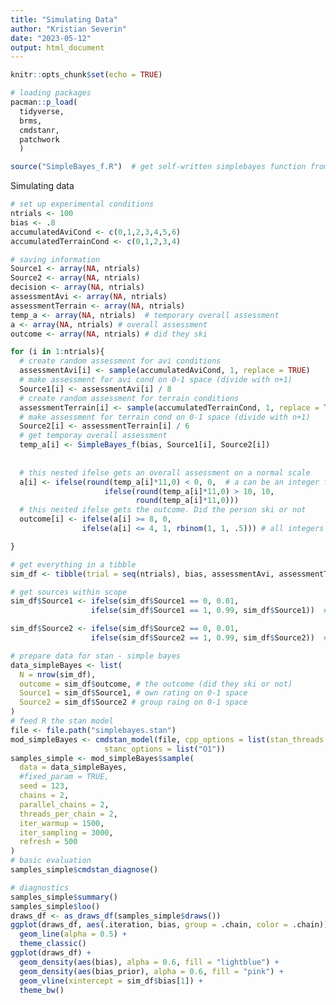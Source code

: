 ```yaml
---
title: "Simulating Data"
author: "Kristian Severin"
date: "2023-05-12"
output: html_document
---
```


```r
knitr::opts_chunk$set(echo = TRUE)
```

```r
# loading packages
pacman::p_load(  
  tidyverse,
  brms,
  cmdstanr,
  patchwork
  )

source("SimpleBayes_f.R")  # get self-written simplebayes function from source
```

Simulating data

```r
# set up experimental conditions
ntrials <- 100
bias <- .8
accumulatedAviCond <- c(0,1,2,3,4,5,6)
accumulatedTerrainCond <- c(0,1,2,3,4)

# saving information
Source1 <- array(NA, ntrials)
Source2 <- array(NA, ntrials)
decision <- array(NA, ntrials)
assessmentAvi <- array(NA, ntrials)
assessmentTerrain <- array(NA, ntrials)
temp_a <- array(NA, ntrials)  # temporary overall assessment
a <- array(NA, ntrials) # overall assessment
outcome <- array(NA, ntrials) # did they ski

for (i in 1:ntrials){
  # create random assessment for avi conditions
  assessmentAvi[i] <- sample(accumulatedAviCond, 1, replace = TRUE)
  # make assessment for avi cond on 0-1 space (divide with n+1)
  Source1[i] <- assessmentAvi[i] / 8
  # create random assessment for terrain conditions
  assessmentTerrain[i] <- sample(accumulatedTerrainCond, 1, replace = TRUE)
  # make assessment for terrain cond on 0-1 space (divide with n+1)
  Source2[i] <- assessmentTerrain[i] / 6
  # get temporay overall assessment
  temp_a[i] <- SimpleBayes_f(bias, Source1[i], Source2[i])
  
  
  # this nested ifelse gets an overall assessment on a normal scale
  a[i] <- ifelse(round(temp_a[i]*11,0) < 0, 0,  # a can be an integer from 0-10 
                     ifelse(round(temp_a[i]*11,0) > 10, 10, 
                            round(temp_a[i]*11,0)))
  # this nested ifelse gets the outcome. Did the person ski or not
  outcome[i] <- ifelse(a[i] >= 8, 0, 
                ifelse(a[i] <= 4, 1, rbinom(1, 1, .5))) # all integers between 4 and 8 are computed as 50/50 

}

# get everything in a tibble 
sim_df <- tibble(trial = seq(ntrials), bias, assessmentAvi, assessmentTerrain, Source1, Source2,temp_a, a, outcome)

```

```r
# get sources within scope
sim_df$Source1 <- ifelse(sim_df$Source1 == 0, 0.01, 
                  ifelse(sim_df$Source1 == 1, 0.99, sim_df$Source1))  # i.e., hardcode 0 to be 0.01 and 1 to be 0.99

sim_df$Source2 <- ifelse(sim_df$Source2 == 0, 0.01, 
                  ifelse(sim_df$Source2 == 1, 0.99, sim_df$Source2))  # i.e., hardcode 0 to be 0.01 and 1 to be 0.99
```


```r
# prepare data for stan - simple bayes
data_simpleBayes <- list(
  N = nrow(sim_df),
  outcome = sim_df$outcome, # the outcome (did they ski or not)
  Source1 = sim_df$Source1, # own rating on 0-1 space
  Source2 = sim_df$Source2 # group raing on 0-1 space
)
# feed R the stan model
file <- file.path("simplebayes.stan")
mod_simpleBayes <- cmdstan_model(file, cpp_options = list(stan_threads = TRUE),
                     stanc_options = list("O1"))
samples_simple <- mod_simpleBayes$sample(
  data = data_simpleBayes,
  #fixed_param = TRUE,
  seed = 123,
  chains = 2,
  parallel_chains = 2,
  threads_per_chain = 2,
  iter_warmup = 1500,
  iter_sampling = 3000,
  refresh = 500
)
# basic evaluation
samples_simple$cmdstan_diagnose()
```

```r
# diagnostics
samples_simple$summary()
samples_simple$loo()
draws_df <- as_draws_df(samples_simple$draws())
ggplot(draws_df, aes(.iteration, bias, group = .chain, color = .chain)) +
  geom_line(alpha = 0.5) +
  theme_classic()
ggplot(draws_df) +
  geom_density(aes(bias), alpha = 0.6, fill = "lightblue") +
  geom_density(aes(bias_prior), alpha = 0.6, fill = "pink") +
  geom_vline(xintercept = sim_df$bias[1]) +
  theme_bw()
```




